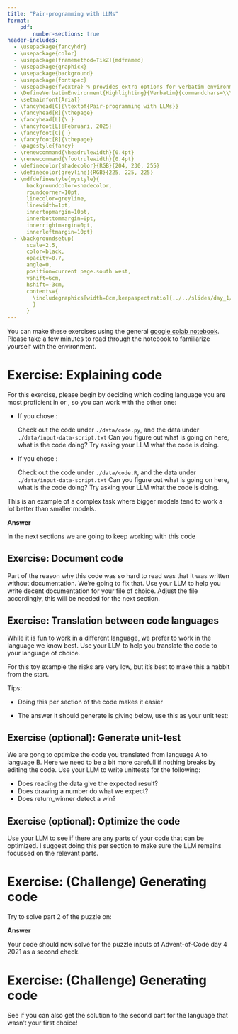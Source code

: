 ```yaml
---
title: "Pair-programming with LLMs"
format: 
    pdf:
        number-sections: true
header-includes:
  - \usepackage{fancyhdr}
  - \usepackage{color}
  - \usepackage[framemethod=TikZ]{mdframed}
  - \usepackage{graphicx}
  - \usepackage{background}
  - \usepackage{fontspec}
  - \usepackage{fvextra} % provides extra options for verbatim environments
  - \DefineVerbatimEnvironment{Highlighting}{Verbatim}{commandchars=\\\{\}, fontsize=\scriptsize}
  - \setmainfont{Arial}
  - \fancyhead[C]{\textbf{Pair-programming with LLMs}}
  - \fancyhead[R]{\thepage}
  - \fancyhead[L]{\ }
  - \fancyfoot[L]{Februari, 2025}
  - \fancyfoot[C]{ }
  - \fancyfoot[R]{\thepage}
  - \pagestyle{fancy}
  - \renewcommand{\headrulewidth}{0.4pt}
  - \renewcommand{\footrulewidth}{0.4pt}
  - \definecolor{shadecolor}{RGB}{204, 230, 255}
  - \definecolor{greyline}{RGB}{225, 225, 225}
  - \mdfdefinestyle{mystyle}{
      backgroundcolor=shadecolor, 
      roundcorner=10pt,
      linecolor=greyline, 
      linewidth=1pt,
      innertopmargin=10pt,
      innerbottommargin=0pt,
      innerrightmargin=0pt,
      innerleftmargin=10pt}
  - \backgroundsetup{
      scale=2.5,
      color=black,
      opacity=0.7,
      angle=0,
      position=current page.south west,
      vshift=6cm,
      hshift=-3cm,
      contents={
        \includegraphics[width=8cm,keepaspectratio]{../../slides/day_1/figures/banner.png}
        }
      }
---
```


\section*{Google Colab}
You can make these exercises using the general [google colab notebook](https://colab.research.google.com/github/avvorstenbosch/Masterclass-LLMs-for-Data-Science/blob/main/exercises/day_1/Google_Colab_General_notebook_for_assignments.ipynb).
Please take a few minutes to read through the notebook to familiarize yourself with the environment.


# Exercise: Explaining code

For this exercise, please begin by deciding which coding language you are most proficient in \texttt{Python} or \texttt{R}, so you can work with the other one:

-   If you chose \texttt{R}:

    Check out the code under `./data/code.py`, and the data under `./data/input-data-script.txt`
    Can you figure out what is going on here, what is the code doing?
    Try asking your LLM what the code is doing. 

-   If you chose \texttt{Python}:

    Check out the code under `./data/code.R`, and the data under `./data/input-data-script.txt`
    Can you figure out what is going on here, what is the code doing?
    Try asking your LLM what the code is doing. 

This is an example of a complex task where bigger models tend to work a lot better than smaller models.

**Answer**
\rotatebox{180}{\href{https://adventofcode.com/2021/day/4}{This code is a solution to a Bingo puzzle on Advent of Code 2021 - day 4}}

In the next sections we are going to keep working with this code

## Exercise: Document code
Part of the reason why this code was so hard to read was that it was written without documentation.
We're going to fix that. Use your LLM to help you write decent documentation for your file of choice. 
Adjust the file accordingly, this will be needed for the next section.

## Exercise: Translation between code languages
While it is fun to work in a different language, we prefer to work in the language we know best. 
Use your LLM to help you translate the code to your language of choice. 

\textcolor{red}{Don't blindly run code generated by LLMs, make sure you understand what is going on!}
For this toy example the risks are very low, but it's best to make this a habbit from the start. 

Tips:

- Doing this per section of the code makes it easier

- The answer it should generate is giving below, use this as your unit test:\
 \rotatebox{180}{`The winner is board 7 with a score of 53217!`}
 

## Exercise (optional): Generate unit-test
We are gong to optimize the code you translated from language A to language B.
Here we need to be a bit more carefull if nothing breaks by editing the code. 
Use your LLM to write unittests for the following:

- Does reading the data give the expected result?
- Does drawing a number do what we expect? 
- Does return_winner detect a win?

## Exercise (optional): Optimize the code
Use your LLM to see if there are any parts of your code that can be optimized.
I suggest doing this per section to make sure the LLM remains focussed on the relevant parts. 

\newpage
# Exercise: (Challenge) Generating code 
Try to solve part 2 of the puzzle on:
\href{https://adventofcode.com/2021/day/4}{https://adventofcode.com/2021/day/4}

**Answer**
\rotatebox{180}{The answer to the second part of the puzzle for our input should be 2776 with board 34.}

Your code should now solve for the puzzle inputs of Advent-of-Code day 4 2021 as a second check.
 
# Exercise: (Challenge) Generating code
See if you can also get the solution to the second part for the language that wasn't your first choice!